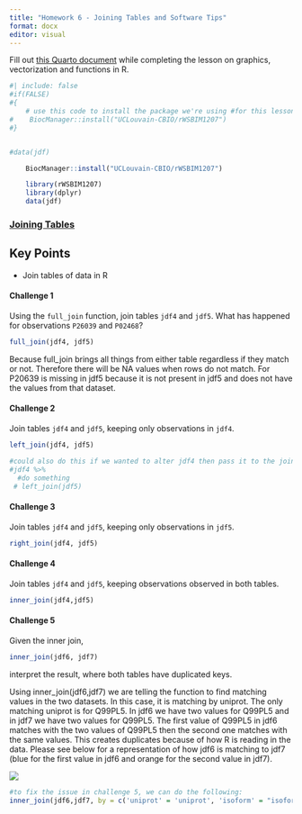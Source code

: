 ---
title: "Homework 6 - Joining Tables and Software Tips"
format: docx
editor: visual
---

Fill out [this Quarto document](https://github.com/BIFX552-22/CourseInfo/hw/06joining_tables.qmd) while completing the lesson on graphics, vectorization and functions in R.

```{r}
#| include: false
#if(FALSE)
#{
    # use this code to install the package we're using #for this lesson
#    BiocManager::install("UCLouvain-CBIO/rWSBIM1207")
#}


#data(jdf)
```

```{r}
    BiocManager::install("UCLouvain-CBIO/rWSBIM1207")

```

```{r}

    library(rWSBIM1207)
    library(dplyr)
    data(jdf)
```

### [Joining Tables](https://carpentries-incubator.github.io/bioc-intro/50-joining-tables/index.html)

::: callout-tip
## Key Points

-   Join tables of data in R
:::

#### Challenge 1

Using the `full_join` function, join tables `jdf4` and `jdf5`. What has happened for observations `P26039` and `P02468`?

```{r}
full_join(jdf4, jdf5)
```

Because full_join brings all things from either table regardless if they match or not. Therefore there will be NA values when rows do not match. For P20639 is missing in jdf5 because it is not present in jdf5 and does not have the values from that dataset.

#### Challenge 2

Join tables `jdf4` and `jdf5`, keeping only observations in `jdf4`.

```{r}
left_join(jdf4, jdf5) 

#could also do this if we wanted to alter jdf4 then pass it to the join function
#jdf4 %>%
  #do something
 # left_join(jdf5)
```

#### Challenge 3

Join tables `jdf4` and `jdf5`, keeping only observations in `jdf5`.

```{r}
right_join(jdf4, jdf5)
```

#### Challenge 4

Join tables `jdf4` and `jdf5`, keeping observations observed in both tables.

```{r}
inner_join(jdf4,jdf5)
```

#### Challenge 5

Given the inner join,

```{r}
inner_join(jdf6, jdf7)
```

interpret the result, where both tables have duplicated keys.

Using inner_join(jdf6,jdf7) we are telling the function to find matching values in the two datasets. In this case, it is matching by uniprot. The only matching uniprot is for Q99PL5. In jdf6 we have two values for Q99PL5 and in jdf7 we have two values for Q99PL5. The first value of Q99PL5 in jdf6 matches with the two values of Q99PL5 then the second one matches with the same values. This creates duplicates because of how R is reading in the data. Please see below for a representation of how jdf6 is matching to jdf7 (blue for the first value in jdf6 and orange for the second value in jdf7).

![](images/paste-8EDD954C.png)

```{r}
#to fix the issue in challenge 5, we can do the following:
inner_join(jdf6,jdf7, by = c('uniprot' = 'uniprot', 'isoform' = "isoform_num"))

```
